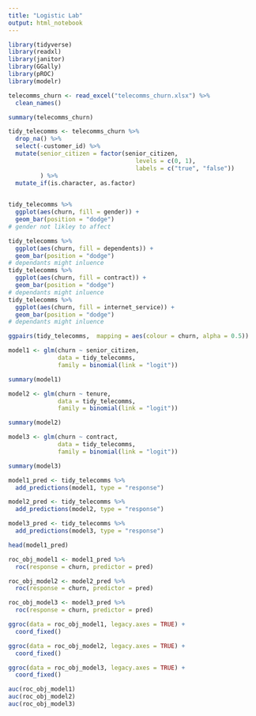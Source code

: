```yaml
---
title: "Logistic Lab"
output: html_notebook
---
```

```r
library(tidyverse)
library(readxl)
library(janitor)
library(GGally)
library(pROC)
library(modelr)
```

```r
telecomms_churn <- read_excel("telecomms_churn.xlsx") %>% 
  clean_names()

summary(telecomms_churn)

tidy_telecomms <- telecomms_churn %>% 
  drop_na() %>% 
  select(-customer_id) %>% 
  mutate(senior_citizen = factor(senior_citizen,
                                    levels = c(0, 1),
                                    labels = c("true", "false"))
         ) %>% 
  mutate_if(is.character, as.factor)
  
```

```r
tidy_telecomms %>% 
  ggplot(aes(churn, fill = gender)) +
  geom_bar(position = "dodge")
# gender not likley to affect

tidy_telecomms %>% 
  ggplot(aes(churn, fill = dependents)) +
  geom_bar(position = "dodge")
# dependants might inluence
tidy_telecomms %>% 
  ggplot(aes(churn, fill = contract)) +
  geom_bar(position = "dodge")
# dependants might inluence
tidy_telecomms %>% 
  ggplot(aes(churn, fill = internet_service)) +
  geom_bar(position = "dodge")
# dependants might inluence
```

```r
ggpairs(tidy_telecomms,  mapping = aes(colour = churn, alpha = 0.5))
```

```r
model1 <- glm(churn ~ senior_citizen, 
              data = tidy_telecomms, 
              family = binomial(link = "logit"))

summary(model1)

model2 <- glm(churn ~ tenure, 
              data = tidy_telecomms, 
              family = binomial(link = "logit"))

summary(model2)

model3 <- glm(churn ~ contract, 
              data = tidy_telecomms, 
              family = binomial(link = "logit"))

summary(model3)
```


```r
model1_pred <- tidy_telecomms %>%
  add_predictions(model1, type = "response")

model2_pred <- tidy_telecomms %>%
  add_predictions(model2, type = "response")

model3_pred <- tidy_telecomms %>%
  add_predictions(model3, type = "response")

head(model1_pred)

```



```r
roc_obj_model1 <- model1_pred %>%
  roc(response = churn, predictor = pred)

roc_obj_model2 <- model2_pred %>%
  roc(response = churn, predictor = pred)

roc_obj_model3 <- model3_pred %>%
  roc(response = churn, predictor = pred)
```


```r
ggroc(data = roc_obj_model1, legacy.axes = TRUE) +
  coord_fixed()

ggroc(data = roc_obj_model2, legacy.axes = TRUE) +
  coord_fixed()

ggroc(data = roc_obj_model3, legacy.axes = TRUE) +
  coord_fixed()

```

```r
auc(roc_obj_model1)
auc(roc_obj_model2)
auc(roc_obj_model3)
```

